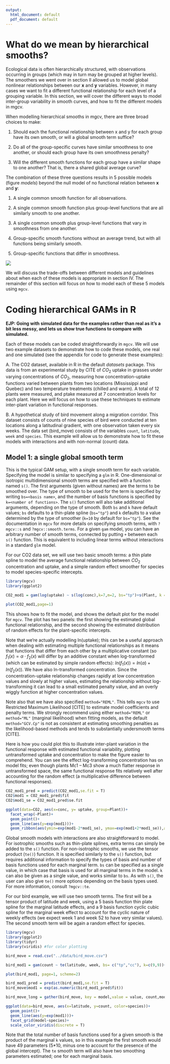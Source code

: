 ```yaml
---
output:
  html_document: default
  pdf_document: default
---
```


# What do we mean by hierarchical smooths?

Ecological data is often hierarchically structured, with observations occurring in groups (which may in turn may be grouped at higher levels). The smoothers we went over in section II allowed us to model global nonlinear relationships between our **x** and **y** variables. However, in many cases we want to fit a different functional relationship for each level of a grouping variable. In this section, we will cover the different ways to model inter-group variability in smooth curves, and how to fit the different models in mgcv.

When modelling hierarchical smooths in mgcv, there are three broad choices to make:

1. Should each the functional relationship between x and y for each group have its own smooth, or will a global smooth term suffice? 

2. Do all of the group-specific curves have similar smoothness to one another, or should each group have its own smoothness penalty?

3. Will the different smooth functions for each group have a similar shape to one another? That is, there a shared global average curve?



The combination of these three questions results in 5 possible models (figure *models*) beyond the null model of no functional relation between **x** and **y**:

1. A single common smooth function for all observations.

2. A single common smooth function plus group-level functions that are all similarly smooth to one another.

3. A single common smooth plus group-level functions that vary in smoothness from one another.

4. Group-specific smooth functions without an average trend, but with all functions being similarly smooth.

5. Group-specific functions that differ in smoothness. 


![](../figures/alternate_models.png)

We will discuss the trade-offs between different models and  guidelines about when each of these models is appropriate in section IV. The remainder of this section will focus on how to model each of these 5 models using `mgcv`. 

# Coding hierarchical GAMs in R

**EJP: Going with simulated data for the examples rather than real as it's a bit less messy, and lets us show true functions to compare with simulated.**

Each of these models can be coded straightforwardly in `mgcv`. We will use two example datasets to demonstrate how to code these models, one real and one simulated (see the appendix for code to generate these examples):

A. The CO2 dataset, available in R in the default *datasets* package. This data is from an experimental study by CITE of $CO_2$ uptake in grasses under varying concentrations of $CO_2$, measuring how concentration-uptake functions varied between plants from two locations (Mississippi and Quebec) and two temperature treatments (chilled and warm). A total of 12 plants were measured, and ptake measured at 7 concentration levels for each plant. Here we will focus on how to use these techniques to estimate inter-plant variation in functional responses. 

B. A hypothetical study of bird movement along a migration corridor. This dataset consists of counts of nine species of bird were conducted at ten locations along a latitudinal gradient, with one observation taken every six weeks. The data set (bird_move) consists of the variables `count`, `latitude`, `week` and `species`. This example will allow us to demonstrate how to fit these models with interactions and with non-normal (count) data. 


## Model 1: a single global smooth term

 This is the typical GAM setup, with a single smooth term for each variable. Specifying the model is similar to specifying a `glm` in R. One-dimensional or isotropic multidimensional smooth terms are specified with a function named `s()`. The first arguments (given without names) are the terms to be smoothed over. The type of smooth to be used for the term is specified by writing `bs=<basis name>`, and the number of basis functions is specified by `k=<number of functions>`. The `s()` function will also take additional arguments, depending on the type of smooth. Both `bs` and `k` have default values; `bs` defaults to a thin-plate spline (`bs="tp"`) and `k` defaults to a value determined by the type of smoother (`k=10` by default for `bs="tp"`). See the documentation in `mgcv` for more details on specifying smooth terms, with `?mgcv::s` and `?mgcv::smooth.terms`. For a given `gam` model, you can have an arbitrary number of smooth terms, connected by putting `+` between each `s()` function. This is equivalent to including linear terms without interactions in a standard `glm` model. 

For our CO2 data set, we will use two basic smooth terms: a thin plate spline to model the average functional relationship between $CO_2$ concentration and uptake, and a simple random effect smoother for species to model species-specific intercepts. 

```r
library(mgcv)
library(ggplot2)

CO2_mod1 = gam(log(uptake) ~ s(log(conc),k=7,m=2, bs="tp")+s(Plant, k =12,  bs="re"), data= CO2,method="REML")

plot(CO2_mod1,page=1)


```

This shows how to fit the model, and shows the default plot for the model for `mgcv`. The plot has two panels: the first showing the estimated global functional relationship, and the second showing the estimated distribution of random effects for the plant-specific intercepts.

Note that we're actually modelling ln(uptake); this can be a useful approach when dealing with estimating multiple functional relationships as it means that functions that differ from each other by a multiplicative constant (so $f_1(x) = \alpha\cdot f_2(x)$ will differ by an additive constant when log-transformed (which can be estimated by simple random effects): $ln(f_1(x)) = ln(\alpha)+ ln(f_2(x))$. We have also ln-transformed concentration. Since the concentration-uptake relationship changes rapidly at low concentration values and slowly at higher values, estimating the relationship without log-transforming it can lead to a small estimated penalty value, and an overly wiggly function at higher concentration values.

Note also that we have also specified `method="REML"`. This tells `mgcv` to use Restricted Maximum Likelihood [CITE] to estimate model coefficients and penalty terms. We strongly recommend using either `method="REML"` or `method="ML"` (marginal likelihood) when fitting models, as the default `method="GCV.Cp"` is not as consistent at estimating smoothing penalties as the likelihood-based methods and tends to substantially undersmooth terms [CITE]. 

Here is how you could plot this to illustrate inter-plant variation in the functional response with estimated functional variability, plotting untransformed uptake and concentration to make the figure easier to comprehend. You can see the effect log-transforming concentration has on model fits; even though plants Mc1 -- Mc3 show a much flatter response in untransformed space, the same functional response fits relatively well after accounting for the random effect (a multiplicative difference between functional responses).

```r
CO2_mod1_pred = predict(CO2_mod1,se.fit = T)
CO2$mod1 = CO2_mod1_pred$fit
CO2$mod1_se = CO2_mod1_pred$se.fit

ggplot(data=CO2, aes(x=conc, y= uptake, group=Plant))+
  facet_wrap(~Plant)+
  geom_point()+
  geom_line(aes(y=exp(mod1)))+
  geom_ribbon(aes(ymin=exp(mod1-2*mod1_se), ymax=exp(mod1+2*mod1_se)),alpha=0.5)
```



Global smooth models with interactions are also straightforward to model. For isotrophic smooths such as thin-plate splines, extra terms can simply be added to the `s()` function. For non-isotrophic smooths, we use the tensor product (`te()`) function. It is specified similarly to the `s()` function, but requires additional information to specify the types of basis and number of basis functions used for each marginal term. `bs` can be specified as a single value, in which case that basis is used for all marginal terms in the model. `k` can also be given as a single value, and works similar to `bs`. As with `s()`, the user can also give `te()` more options depending on the basis types used. For more information, consult `?mgcv::te`.

For our bird example, we will use two smooth terms. The first will be a tensor product of latitude and week, using a 5 basis function thin plate spline for the marginal latitude effects, and a 9 basis function cyclic cubic spline for the marginal week effect to account for the cyclic nature of weekly effects (we expect week 1 and week 52 to have very similar values). The second smooth term will be again a random effect for species. 

```r
library(mgcv)
library(ggplot2)
library(tidyr)
library(viridis) #for color plotting

bird_move = read.csv("../data/bird_move.csv")

bird_mod1 = gam(count ~ te(latitude, week, bs= c("tp","cc"), k=c(9,9))+ s(species, bs="re"), data= bird_move, method="REML", family= poisson)

plot(bird_mod1, page=1, scheme=2)

bird_mod1_pred = predict(bird_mod1,se.fit = T)
bird_move$mod1 = exp(as.numeric(bird_mod1_pred$fit))

bird_move_long = gather(bird_move, key = model,value = value, count,mod1)

ggplot(data=bird_move, aes(x=latitude, y=count, color=species))+
  geom_point()+
  geom_line(aes(y=exp(mod1)))+
  facet_grid(model~species)+
  scale_color_viridis(discrete = T)
```

Note that the total number of basis functions used for a given smooth is the product of the marginal `k` values, so in this example the first smooth would have 49 parameters (5*10, minus one to account for the presence of the global intercept). The `te` smooth term will also have two smoothing parameters estimated; one for each marginal basis.

